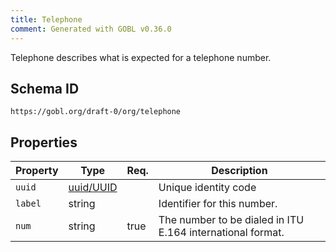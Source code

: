 ```yaml
---
title: Telephone
comment: Generated with GOBL v0.36.0
---
```


Telephone describes what is expected for a telephone number.

## Schema ID

`https://gobl.org/draft-0/org/telephone`

## Properties

| Property | Type                            | Req. | Description                                                |
|----------|---------------------------------|------|------------------------------------------------------------|
| `uuid`   | [uuid/UUID](/draft-0/uuid/uuid) |      | Unique identity code                                       |
| `label`  | string                          |      | Identifier for this number.                                |
| `num`    | string                          | true | The number to be dialed in ITU E.164 international format. |

